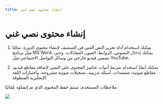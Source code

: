 --- 
title: إنشاء محتوى نصي غني
--- 


# إنشاء محتوى نصي غني

1. يمكنك استخدام أداة تحرير النص الغني في المنتصف لإنشاء محتوى الدورة. تمامًا مثل برنامج MS Word، يمكنك إدخال النصوص، الروابط، الصور، المعادلات، وحتى تضمين فيديو خارجي من وسائل التواصل الاجتماعي مثل YouTube.

2. يمكنك أيضًا استخدام شريط أدوات عناصر المحتوى على اليمين لإضافة مقاطع فيديو، مقاطع صوتية، مستندات، أسئلة تدريبية، تسجيلات صوتية مشروحة، واختبارات اللغة الإنجليزية المنطوقة.

<Callout type="info" emoji="💡">
  ملاحظات المستخدم: سيتم حفظ المحتوى الذي تم إنشاؤه تلقائيًا.
</Callout>

![](/ar/img/ulearning/admin/Rich_text_content.png)
